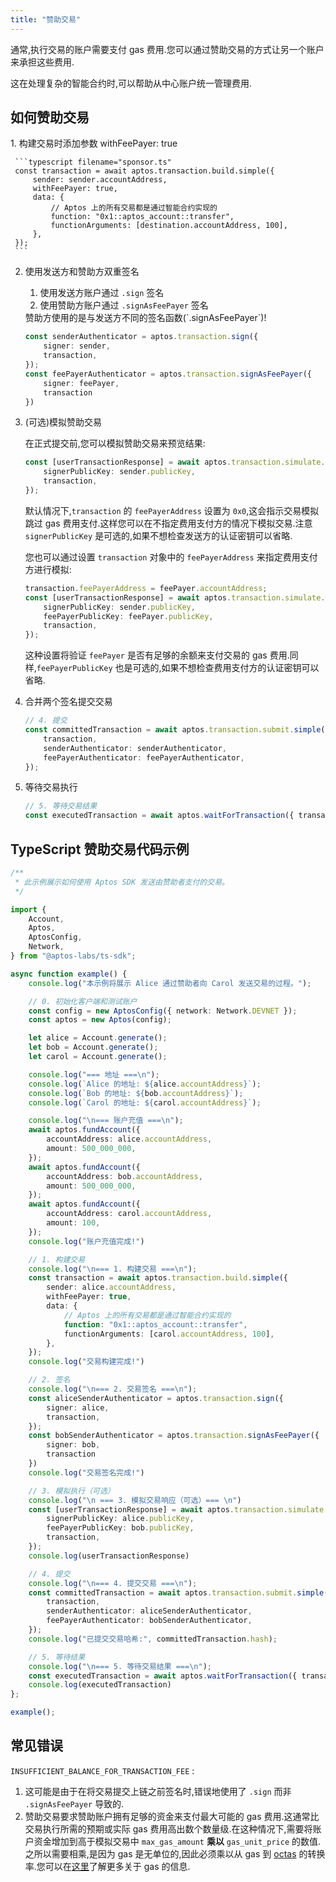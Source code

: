 ```yaml
---
title: "赞助交易"
---
```



通常,执行交易的账户需要支付 gas 费用.您可以通过赞助交易的方式让另一个账户来承担这些费用.

这在处理复杂的智能合约时,可以帮助从中心账户统一管理费用.

## 如何赞助交易

<Steps>
  1. 构建交易时添加参数 withFeePayer: true

     ```typescript filename="sponsor.ts"
     const transaction = await aptos.transaction.build.simple({
         sender: sender.accountAddress,
         withFeePayer: true,
         data: {
             // Aptos 上的所有交易都是通过智能合约实现的
             function: "0x1::aptos_account::transfer",
             functionArguments: [destination.accountAddress, 100],
         },
     });
     ```

  2. 使用发送方和赞助方双重签名

     1. 使用发送方账户通过 `.sign` 签名
     2. 使用赞助方账户通过 `.signAsFeePayer` 签名

     <Aside type="caution">
       赞助方使用的是与发送方不同的签名函数(`.signAsFeePayer`)!
     </Aside>

     ```typescript filename="sponsor.ts"
     const senderAuthenticator = aptos.transaction.sign({
         signer: sender,
         transaction,
     });
     const feePayerAuthenticator = aptos.transaction.signAsFeePayer({
         signer: feePayer,
         transaction
     })
     ```

  3. (可选)模拟赞助交易

     在正式提交前,您可以模拟赞助交易来预览结果:

     ```typescript filename="sponsor.ts"
     const [userTransactionResponse] = await aptos.transaction.simulate.simple({
         signerPublicKey: sender.publicKey,
         transaction,
     });
     ```

     默认情况下,`transaction` 的 `feePayerAddress` 设置为 `0x0`,这会指示交易模拟跳过 gas 费用支付.这样您可以在不指定费用支付方的情况下模拟交易.注意 `signerPublicKey` 是可选的,如果不想检查发送方的认证密钥可以省略.

     您也可以通过设置 `transaction` 对象中的 `feePayerAddress` 来指定费用支付方进行模拟:

     ```typescript filename="sponsor.ts"
     transaction.feePayerAddress = feePayer.accountAddress;
     const [userTransactionResponse] = await aptos.transaction.simulate.simple({
         signerPublicKey: sender.publicKey,
         feePayerPublicKey: feePayer.publicKey,
         transaction,
     });
     ```

     这种设置将验证 `feePayer` 是否有足够的余额来支付交易的 gas 费用.同样,`feePayerPublicKey` 也是可选的,如果不想检查费用支付方的认证密钥可以省略.

  4. 合并两个签名提交交易

     ```typescript filename="sponsor.ts"
     // 4. 提交
     const committedTransaction = await aptos.transaction.submit.simple({
         transaction,
         senderAuthenticator: senderAuthenticator,
         feePayerAuthenticator: feePayerAuthenticator,
     });
     ```

  5. 等待交易执行

     ```typescript filename="sponsor.ts"
     // 5. 等待交易结果
     const executedTransaction = await aptos.waitForTransaction({ transactionHash: committedTransaction.hash });
     ```
</Steps>

## TypeScript 赞助交易代码示例

```typescript filename="sponsor.ts"
/**
 * 此示例展示如何使用 Aptos SDK 发送由赞助者支付的交易。
 */

import {
    Account,
    Aptos,
    AptosConfig,
    Network,
} from "@aptos-labs/ts-sdk";

async function example() {
    console.log("本示例将展示 Alice 通过赞助者向 Carol 发送交易的过程。");

    // 0. 初始化客户端和测试账户
    const config = new AptosConfig({ network: Network.DEVNET });
    const aptos = new Aptos(config);

    let alice = Account.generate();
    let bob = Account.generate();
    let carol = Account.generate();

    console.log("=== 地址 ===\n");
    console.log(`Alice 的地址: ${alice.accountAddress}`);
    console.log(`Bob 的地址: ${bob.accountAddress}`);
    console.log(`Carol 的地址: ${carol.accountAddress}`);

    console.log("\n=== 账户充值 ===\n");
    await aptos.fundAccount({
        accountAddress: alice.accountAddress,
        amount: 500_000_000,
    });
    await aptos.fundAccount({
        accountAddress: bob.accountAddress,
        amount: 500_000_000,
    });
    await aptos.fundAccount({
        accountAddress: carol.accountAddress,
        amount: 100,
    });
    console.log("账户充值完成!")

    // 1. 构建交易
    console.log("\n=== 1. 构建交易 ===\n");
    const transaction = await aptos.transaction.build.simple({
        sender: alice.accountAddress,
        withFeePayer: true,
        data: {
            // Aptos 上的所有交易都是通过智能合约实现的
            function: "0x1::aptos_account::transfer",
            functionArguments: [carol.accountAddress, 100],
        },
    });
    console.log("交易构建完成!")

    // 2. 签名
    console.log("\n=== 2. 交易签名 ===\n");
    const aliceSenderAuthenticator = aptos.transaction.sign({
        signer: alice,
        transaction,
    });
    const bobSenderAuthenticator = aptos.transaction.signAsFeePayer({
        signer: bob,
        transaction
    })
    console.log("交易签名完成!")

    // 3. 模拟执行（可选）
    console.log("\n === 3. 模拟交易响应（可选）=== \n")
    const [userTransactionResponse] = await aptos.transaction.simulate.simple({
        signerPublicKey: alice.publicKey,
        feePayerPublicKey: bob.publicKey,
        transaction,
    });
    console.log(userTransactionResponse)

    // 4. 提交
    console.log("\n=== 4. 提交交易 ===\n");
    const committedTransaction = await aptos.transaction.submit.simple({
        transaction,
        senderAuthenticator: aliceSenderAuthenticator,
        feePayerAuthenticator: bobSenderAuthenticator,
    });
    console.log("已提交交易哈希:", committedTransaction.hash);

    // 5. 等待结果
    console.log("\n=== 5. 等待交易结果 ===\n");
    const executedTransaction = await aptos.waitForTransaction({ transactionHash: committedTransaction.hash });
    console.log(executedTransaction)
};

example();
```

## 常见错误

`INSUFFICIENT_BALANCE_FOR_TRANSACTION_FEE` :

1. 这可能是由于在将交易提交上链之前签名时,错误地使用了 `.sign` 而非 `.signAsFeePayer` 导致的.
2. 赞助交易要求赞助账户拥有足够的资金来支付最大可能的 gas 费用.这通常比交易执行所需的预期或实际 gas 费用高出数个数量级.在这种情况下,需要将账户资金增加到高于模拟交易中 `max_gas_amount` **乘以** `gas_unit_price` 的数值.之所以需要相乘,是因为 gas 是无单位的,因此必须乘以从 gas 到 [octas](/zh/network/glossary#Octa) 的转换率.您可以在[这里](/zh/network/blockchain/gas-txn-fee)了解更多关于 gas 的信息.
